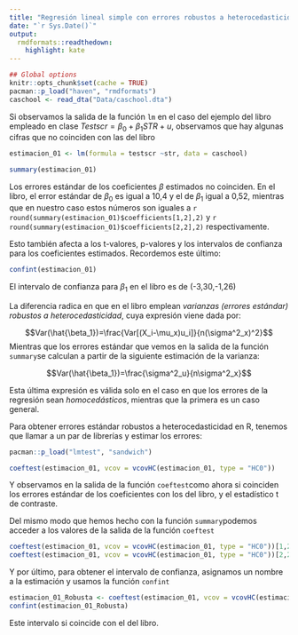 ```yaml
---
title: "Regresión lineal simple con errores robustos a heterocedasticidad"
date: "`r Sys.Date()`"
output:
  rmdformats::readthedown:
    highlight: kate
---
```


```r
## Global options
knitr::opts_chunk$set(cache = TRUE)
pacman::p_load("haven", "rmdformats")
caschool <- read_dta("Data/caschool.dta")
```

Si observamos la salida de la función `lm` en el caso del ejemplo del libro empleado en clase $Testscr=\beta_0+\beta_1STR+u$, observamos que hay algunas cifras que no coinciden con las del libro

```r
estimacion_01 <- lm(formula = testscr ~str, data = caschool)

summary(estimacion_01)
```

Los errores estándar de los coeficientes $\beta$ estimados no coinciden. En el libro, el error estándar de $\beta_0$ es igual a 10,4 y el de $\beta_1$ igual a 0,52, mientras que en nuestro caso estos números son iguales a `r round(summary(estimacion_01)$coefficients[1,2],2)` y `r round(summary(estimacion_01)$coefficients[2,2],2)` respectivamente.

Esto también afecta a los t-valores, p-valores y los intervalos de confianza para los coeficientes estimados. Recordemos este último:

```r
confint(estimacion_01)
```

El intervalo de confianza para $\beta_1$ en el libro es de (-3,30,-1,26)

La diferencia radica en que en el libro emplean _varianzas (errores estándar) robustos a heterocedasticidad_, cuya expresión viene dada por:

$$Var(\hat{\beta_1})=\frac{Var[(X_i-\mu_x)u_i]}{n(\sigma^2_x)^2}$$
Mientras que los errores estándar que vemos en la salida de la función `summary`se calculan a partir de la siguiente estimación de la varianza:

$$Var(\hat{\beta_1})=\frac{\sigma^2_u}{n\sigma^2_x}$$

Esta última expresión es válida solo en el caso en que los errores de la regresión sean _homocedásticos_, mientras que la primera es un caso general.

Para obtener errores estándar robustos a heterocedasticidad en R, tenemos que llamar a un par de librerías y estimar los errores:

```r
pacman::p_load("lmtest", "sandwich")

coeftest(estimacion_01, vcov = vcovHC(estimacion_01, type = "HC0"))
```

Y observamos en la salida de la función `coeftest`como ahora si coinciden los errores estándar de los coeficientes con los del libro, y el estadístico t de contraste.

Del mismo modo que hemos hecho con la función `summary`podemos acceder a los valores de la salida de la función `coeftest`

```r
coeftest(estimacion_01, vcov = vcovHC(estimacion_01, type = "HC0"))[1,2]
coeftest(estimacion_01, vcov = vcovHC(estimacion_01, type = "HC0"))[2,2]
```

Y por último, para obtener el intervalo de confianza, asignamos un nombre a la estimación y usamos la función `confint`

```r
estimacion_01_Robusta <- coeftest(estimacion_01, vcov = vcovHC(estimacion_01, type = "HC0"), level = 0.99)
confint(estimacion_01_Robusta)
```

Este intervalo si coincide con el del libro.